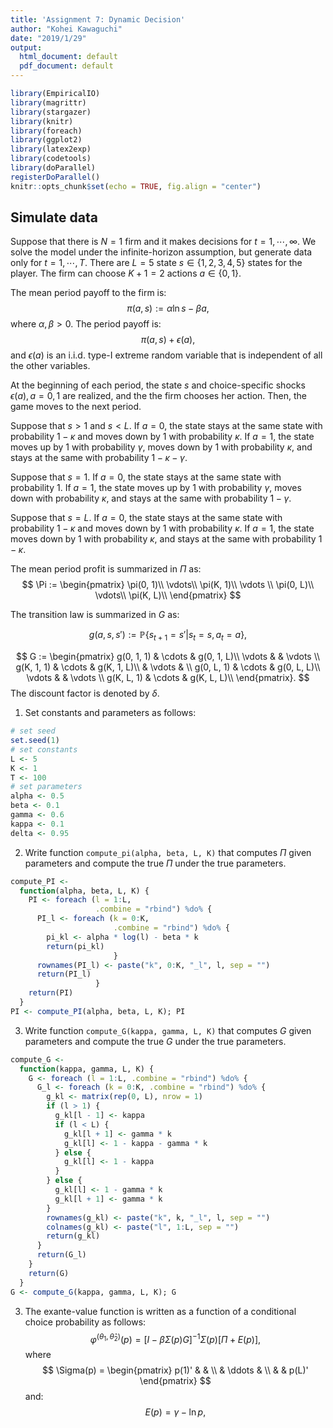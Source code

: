 ```yaml
---
title: 'Assignment 7: Dynamic Decision'
author: "Kohei Kawaguchi"
date: "2019/1/29"
output:
  html_document: default
  pdf_document: default
---
```


```r
library(EmpiricalIO)
library(magrittr)
library(stargazer)
library(knitr)
library(foreach)
library(ggplot2)
library(latex2exp)
library(codetools)
library(doParallel)
registerDoParallel()
knitr::opts_chunk$set(echo = TRUE, fig.align = "center")
```

## Simulate data

Suppose that there is $N = 1$ firm and it makes decisions for $t = 1, \cdots, \infty$. We solve the model under the infinite-horizon assumption, but generate data only for $t = 1, \cdots, T$. There are $L = 5$ state $s \in  \{1, 2, 3, 4, 5\}$ states for the player. The firm can choose $K + 1 = 2$ actions $a \in \{0, 1\}$. 

The mean period payoff to the firm is:
$$
\pi(a, s) :=  \alpha \ln s - \beta a,
$$
where $\alpha, \beta > 0$. The period payoff is:
$$
\pi(a, s) + \epsilon(a),
$$
and $\epsilon(a)$ is an i.i.d. type-I extreme random variable that is independent of all the other variables.

At the beginning of each period, the state $s$ and choice-specific shocks $\epsilon(a), a = 0, 1$ are realized, and the the firm chooses her action. Then, the game moves to the next period. 

Suppose that $s > 1$ and $s < L$. If $a = 0$, the state stays at the same state with probability $1 - \kappa$ and moves down by 1 with probability $\kappa$. If $a = 1$, the state moves up by 1 with probability $\gamma$, moves down by 1 with probability $\kappa$, and stays at the same with probability $1 - \kappa - \gamma$. 

Suppose that $s = 1$. If $a = 0$, the state stays at the same state with probability 1. If $a = 1$, the state moves up by 1 with probability $\gamma$, moves down with probability $\kappa$, and stays at the same with probability $1 - \gamma$. 

Suppose that $s = L$. If $a = 0$, the state stays at the same state with probability $1 - \kappa$ and moves down by 1 with probability $\kappa$. If $a = 1$, the state moves down by 1 with probability $\kappa$, and stays at the same with probability $1 - \kappa$. 

The mean period profit is summarized in $\Pi$ as:
$$
\Pi :=
\begin{pmatrix}
\pi(0, 1)\\
\vdots\\
\pi(K, 1)\\
\vdots \\
\pi(0, L)\\
\vdots\\
\pi(K, L)\\
\end{pmatrix}
$$

The transition law is summarized in $G$ as:

$$
g(a, s, s') := \mathbb{P}\{s_{t + 1} = s'|s_t = s, a_t = a\},
$$

$$
G := 
\begin{pmatrix}
g(0, 1, 1) & \cdots & g(0, 1, L)\\
\vdots & & \vdots \\
g(K, 1, 1) & \cdots & g(K, 1, L)\\
& \vdots & \\
g(0, L, 1) & \cdots & g(0, L, L)\\
\vdots & & \vdots \\
g(K, L, 1) & \cdots & g(K, L, L)\\
\end{pmatrix}.
$$
The discount factor is denoted by $\delta$.

1. Set constants and parameters as follows:
```r
# set seed
set.seed(1)
# set constants 
L <- 5
K <- 1
T <- 100
# set parameters
alpha <- 0.5
beta <- 0.1
gamma <- 0.6
kappa <- 0.1
delta <- 0.95
```

2. Write function `compute_pi(alpha, beta, L, K)` that computes $\Pi$ given parameters and compute the true $\Pi$ under the true parameters.

```r
compute_PI <-
  function(alpha, beta, L, K) {
    PI <- foreach (l = 1:L,
                   .combine = "rbind") %do% {
      PI_l <- foreach (k = 0:K,
                       .combine = "rbind") %do% {
        pi_kl <- alpha * log(l) - beta * k
        return(pi_kl)
                       }
      rownames(PI_l) <- paste("k", 0:K, "_l", l, sep = "")
      return(PI_l)
                   }
    return(PI)
  }
PI <- compute_PI(alpha, beta, L, K); PI
```

3. Write function `compute_G(kappa, gamma, L, K)` that computes $G$ given parameters and compute the true $G$ under the true parameters.

```r
compute_G <-
  function(kappa, gamma, L, K) {
    G <- foreach (l = 1:L, .combine = "rbind") %do% {
      G_l <- foreach (k = 0:K, .combine = "rbind") %do% {
        g_kl <- matrix(rep(0, L), nrow = 1)
        if (l > 1) {
          g_kl[l - 1] <- kappa
          if (l < L) {
            g_kl[l + 1] <- gamma * k
            g_kl[l] <- 1 - kappa - gamma * k
          } else {
            g_kl[l] <- 1 - kappa
          }
        } else {
          g_kl[l] <- 1 - gamma * k
          g_kl[l + 1] <- gamma * k
        }
        rownames(g_kl) <- paste("k", k, "_l", l, sep = "")
        colnames(g_kl) <- paste("l", 1:L, sep = "")
        return(g_kl)
      }
      return(G_l)
    }
    return(G)
  }
G <- compute_G(kappa, gamma, L, K); G
```

3. The exante-value function is written as a function of a conditional choice probability as follows:
$$
\varphi^{(\theta_1, \hat{\theta}_2)}(p) = [I - \beta \Sigma(p) G]^{-1}\Sigma(p)[\Pi + E(p)],
$$
where
$$
\Sigma(p) =
\begin{pmatrix}
p(1)' & & \\
 & \ddots & \\
 & & p(L)'
\end{pmatrix}
$$
and:
$$
E(p) = 
\gamma - \ln p,
$$


